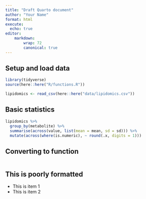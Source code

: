 ```yaml
---
title: "Draft Quarto document"
author: "Your Name"
format: html
execute:
  echo: true
editor:
    markdown:
        wrap: 72
        canonical: true
---
```


## Setup and load data

```r
library(tidyverse)
source(here::here("R/functions.R"))

lipidomics <- read_csv(here::here("data/lipidomics.csv"))
```

## Basic statistics

```r
lipidomics %>%
  group_by(metabolite) %>%
  summarise(across(value, list(mean = mean, sd = sd))) %>%
  mutate(across(where(is.numeric), ~ round(.x, digits = 1)))
```

## Converting to function

```r

```

## This is poorly formatted

-   This is item 1
-   This is item 2
